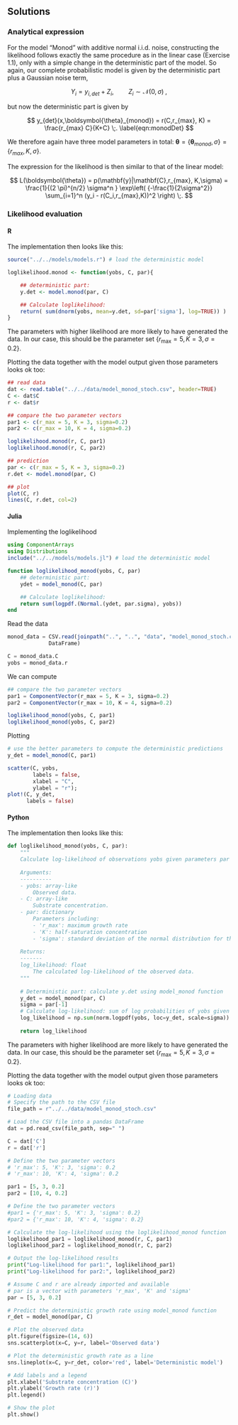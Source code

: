 ## Solutions

### Analytical expression

For the model "Monod" with additive normal i.i.d. noise, constructing the likelihood follows exactly the same procedure as in the linear case (Exercise 1.1), only with a simple change in the deterministic part of the model. So again, our complete probabilistic model is given by the deterministic part plus a Gaussian noise term,

$$
Y_i = y_{i,det} + Z_i  , \quad \quad Z_i \sim \mathcal{N}(0,\sigma)
\;,
$$

but now the deterministic part is given by

$$
y_{det}(x,\boldsymbol{\theta}_{monod}) =
r(C,r_{max}, K) =  \frac{r_{max} C}{K+C}
\;.
\label{eqn:monodDet}
$$

We therefore again have three model parameters in total: $\boldsymbol{\theta} = \{ \boldsymbol{\theta}_{monod},\sigma\} = \{r_{max}, K,\sigma\}$.

The expression for the likelihood is then similar to that of the linear model:

$$
L(\boldsymbol{\theta}) = p(\mathbf{y}|\mathbf{C},r_{max}, K,\sigma) = \frac{1}{(2 \pi)^{n/2} \sigma^n } \exp\left( {-\frac{1}{2\sigma^2}} \sum_{i=1}^n (y_i - r(C_i,r_{max},K))^2 \right)
\;.
$$



### Likelihood evaluation {.tabset}


#### R
The implementation then looks like this:


```r
source("../../models/models.r") # load the deterministic model

loglikelihood.monod <- function(yobs, C, par){

    ## deterministic part:
    y.det <- model.monod(par, C)

    ## Calculate loglikelihood:
    return( sum(dnorm(yobs, mean=y.det, sd=par['sigma'], log=TRUE)) )
}


```

The parameters with higher likelihood are more likely to have generated the data. In our case, this should be the parameter set $\{r_{\mathrm{max}} = 5,\,K = 3,\,\sigma=0.2\}$.

Plotting the data together with the model output given those parameters looks ok too:
```r
## read data
dat <- read.table("../../data/model_monod_stoch.csv", header=TRUE)
C <- dat$C
r <- dat$r

## compare the two parameter vectors
par1 <- c(r_max = 5, K = 3, sigma=0.2)
par2 <- c(r_max = 10, K = 4, sigma=0.2)

loglikelihood.monod(r, C, par1)
loglikelihood.monod(r, C, par2)

## prediction
par <- c(r_max = 5, K = 3, sigma=0.2)
r.det <- model.monod(par, C)

## plot
plot(C, r)
lines(C, r.det, col=2)
```

#### Julia
Implementing the loglikelihood
```julia
using ComponentArrays
using Distributions
include("../../models/models.jl") # load the deterministic model

function loglikelihood_monod(yobs, C, par)
    ## deterministic part:
    ydet = model_monod(C, par)

    ## Calculate loglikelihood:
    return sum(logpdf.(Normal.(ydet, par.sigma), yobs))
end
```
Read the data
```julia
monod_data = CSV.read(joinpath("..", "..", "data", "model_monod_stoch.csv"),
             DataFrame)

C = monod_data.C
yobs = monod_data.r
```
We can compute
```julia
## compare the two parameter vectors
par1 = ComponentVector(r_max = 5, K = 3, sigma=0.2)
par2 = ComponentVector(r_max = 10, K = 4, sigma=0.2)

loglikelihood_monod(yobs, C, par1)
loglikelihood_monod(yobs, C, par2)

```
Plotting
```julia
# use the better parameters to compute the deterministic predictions
y_det = model_monod(C, par1)
```

```julia
scatter(C, yobs,
        labels = false,
        xlabel = "C",
        ylabel = "r");
plot!(C, y_det,
      labels = false)
```

#### Python
The implementation then looks like this:


```python

def loglikelihood_monod(yobs, C, par):
    """
    Calculate log-likelihood of observations yobs given parameters par and substrate concentration C.
    
    Arguments:
    ----------
    - yobs: array-like
        Observed data.
    - C: array-like
        Substrate concentration.
    - par: dictionary
        Parameters including:
        - 'r_max': maximum growth rate
        - 'K': half-saturation concentration
        - 'sigma': standard deviation of the normal distribution for the likelihood
        
    Returns:
    -------
    log_likelihood: float
        The calculated log-likelihood of the observed data.
    """
    
    # Deterministic part: calculate y.det using model_monod function
    y_det = model_monod(par, C)
    sigma = par[-1]
    # Calculate log-likelihood: sum of log probabilities of yobs given y_det and sigma
    log_likelihood = np.sum(norm.logpdf(yobs, loc=y_det, scale=sigma))
    
    return log_likelihood
```

The parameters with higher likelihood are more likely to have generated the data. In our case, this should be the parameter set $\{r_{\mathrm{max}} = 5,\,K = 3,\,\sigma=0.2\}$.

Plotting the data together with the model output given those parameters looks ok too:
```python
# Loading data
# Specify the path to the CSV file
file_path = r"../../data/model_monod_stoch.csv"

# Load the CSV file into a pandas DataFrame
dat = pd.read_csv(file_path, sep=" ")

C = dat['C']
r = dat['r']

# Define the two parameter vectors
# 'r_max': 5, 'K': 3, 'sigma': 0.2
# 'r_max': 10, 'K': 4, 'sigma': 0.2

par1 = [5, 3, 0.2]
par2 = [10, 4, 0.2]

# Define the two parameter vectors
#par1 = {'r_max': 5, 'K': 3, 'sigma': 0.2}
#par2 = {'r_max': 10, 'K': 4, 'sigma': 0.2}

# Calculate the log-likelihood using the loglikelihood_monod function
loglikelihood_par1 = loglikelihood_monod(r, C, par1)
loglikelihood_par2 = loglikelihood_monod(r, C, par2)

# Output the log-likelihood results
print("Log-likelihood for par1:", loglikelihood_par1)
print("Log-likelihood for par2:", loglikelihood_par2)
```

```python
# Assume C and r are already imported and available
# par is a vector with parameters 'r_max', 'K' and 'sigma'
par = [5, 3, 0.2]

# Predict the deterministic growth rate using model_monod function
r_det = model_monod(par, C)

# Plot the observed data
plt.figure(figsize=(14, 6))
sns.scatterplot(x=C, y=r, label='Observed data')

# Plot the deterministic growth rate as a line
sns.lineplot(x=C, y=r_det, color='red', label='Deterministic model')

# Add labels and a legend
plt.xlabel('Substrate concentration (C)')
plt.ylabel('Growth rate (r)')
plt.legend()

# Show the plot
plt.show()
```

